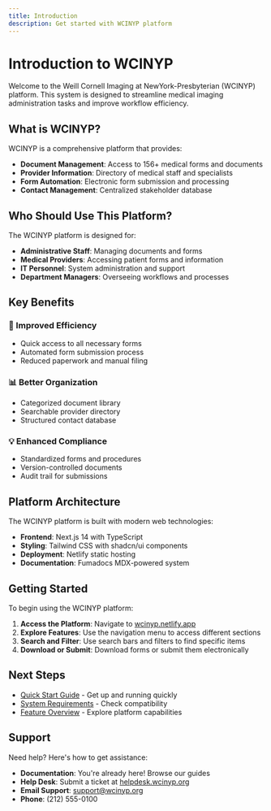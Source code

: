 ```yaml
---
title: Introduction
description: Get started with WCINYP platform
---
```


# Introduction to WCINYP

Welcome to the Weill Cornell Imaging at NewYork-Presbyterian (WCINYP) platform. This system is designed to streamline medical imaging administration tasks and improve workflow efficiency.

## What is WCINYP?

WCINYP is a comprehensive platform that provides:

- **Document Management**: Access to 156+ medical forms and documents
- **Provider Information**: Directory of medical staff and specialists
- **Form Automation**: Electronic form submission and processing
- **Contact Management**: Centralized stakeholder database

## Who Should Use This Platform?

The WCINYP platform is designed for:

- **Administrative Staff**: Managing documents and forms
- **Medical Providers**: Accessing patient forms and information
- **IT Personnel**: System administration and support
- **Department Managers**: Overseeing workflows and processes

## Key Benefits

### 🚀 Improved Efficiency
- Quick access to all necessary forms
- Automated form submission process
- Reduced paperwork and manual filing

### 📊 Better Organization
- Categorized document library
- Searchable provider directory
- Structured contact database

### 💡 Enhanced Compliance
- Standardized forms and procedures
- Version-controlled documents
- Audit trail for submissions

## Platform Architecture

The WCINYP platform is built with modern web technologies:

- **Frontend**: Next.js 14 with TypeScript
- **Styling**: Tailwind CSS with shadcn/ui components
- **Deployment**: Netlify static hosting
- **Documentation**: Fumadocs MDX-powered system

## Getting Started

To begin using the WCINYP platform:

1. **Access the Platform**: Navigate to [wcinyp.netlify.app](https://wcinyp.netlify.app)
2. **Explore Features**: Use the navigation menu to access different sections
3. **Search and Filter**: Use search bars and filters to find specific items
4. **Download or Submit**: Download forms or submit them electronically

## Next Steps

- [Quick Start Guide](/knowledge/getting-started/quickstart) - Get up and running quickly
- [System Requirements](/knowledge/getting-started/requirements) - Check compatibility
- [Feature Overview](/knowledge/features/documents) - Explore platform capabilities

## Support

Need help? Here's how to get assistance:

- **Documentation**: You're already here! Browse our guides
- **Help Desk**: Submit a ticket at [helpdesk.wcinyp.org](https://helpdesk.wcinyp.org)
- **Email Support**: support@wcinyp.org
- **Phone**: (212) 555-0100